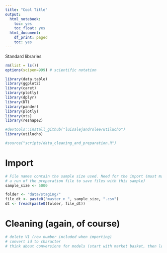 ```yaml
---
title: "Cool Title"
output:
  html_notebook:
    toc: yes
    toc_float: yes
  html_document:
    df_print: paged
    toc: yes
---
```


Standard libraries
```r
rm(list = ls())
options(scipen=999) # scientific notation

library(data.table)
library(ggplot2)
library(caret)
library(plotly)
library(dplyr)
library(DT)
library(pander)
library(plotly)
library(xts)
library(reshape2)

#devtools::install_github("luisalejandrolee/utilucho")
library(utilucho)

#source("scripts/data_cleaning_and_preparation.R")

```

# Import

```r
# File names contain the sample size used. Need for the import (must match
# a run of the preparation file to save files with this sample)
sample_size <- 5000

folder <- "data/staging/"
file_dt <- paste0("master_n_", sample_size, ".csv")
dt <- fread(paste0(folder, file_dt))

```

# Cleaning (again, of course)
```r
# delete V1 (row number included when importing)
# convert id to character
# think about conversions for models (start with market basket, then logistic reg)
```

```r

```









